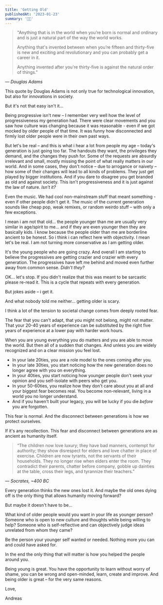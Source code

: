 ```yaml
---
title: 'Getting Old'
publishedAt: '2023-01-23'
summary: '👴🏼'
---
```



> "Anything that is in the world when you’re born is normal and ordinary and is just a natural part of the way the world works.
>
> Anything that's invented between when you’re fifteen and thirty-five is new and exciting and revolutionary and you can probably get a career in it.
>
> Anything invented after you're thirty-five is against the natural order of things." 

*— Douglas Adams*

This quote by Douglas Adams is not only true for technological innovation, but also for innovations in society.

But it's not that easy isn't it…

Being progressive isn't new – I remember very well how the level of progressiveness my generation had. There were clear movements and you saw how culture was changing because it was reasonable - even if we got mocked by older people of that time. It was funny how disconnected and firmly lost older people were in their own past ways.

But let's be real – and this is what i hear a lot from people my age – today's generation is just going too far. The handouts they want, the privileges they demand, and the changes they push for. Some of the requests are absurdly irrelevant and small, mostly missing the point of what really matters in our world. And in some cases, they don't notice – due to arrogance or naivety – how some of their changes will lead to all kinds of problems. They just get played by bigger institutions. And if you dare to disagree you get branded as old and against society. This isn't progressiveness and it is just against the law of nature. _Isn't it?_

Even the music. We had cool non-mainstream stuff that meant something - even if other people didn't get it. The music of the current generation sounds like cheap pop, weak remixes, or random weirdo stuff – with only a few exceptions. 

I mean i am not that old… the people younger than me are usually very similar in age/spirit to me… and if they are even younger then they are basically kids. I know because the people older than me are borderline ancient to be honest. So i think i can reflect here with objectivity. I mean let's be real. I am not turning more conservative as I am getting older. 

It's the young people who are going crazy. And overall I am starting to believe the progressives are getting crazier and crazier with every generation. The progressives have left me behind and moved even further away from common sense. _Didn't they?_

OK… let's stop. If you didn't realize that this was meant to be sarcastic please re-read it. This is a cycle that repeats with every generation.

But jokes aside – i get it.

And what nobody told me neither… getting older is scary. 

I think a lot of the tension to societal change comes from deeply rooted fear.

The fear that you can't adapt, that you might not belong, might not matter. That your 20-40 years of experience can be substituted by the right five years of experience at a lower pay with harder work hours.

When you are young everything you do matters and you are able to move the world. But then all of a sudden that changes. And unless you are widely recognized and on a clear mission you feel lost.


- In your late 20ties, you are a role model to the ones coming after you.
- In your late 30ties, you start noticing how the new generation does no longer agree with you on everything.
- In your 40ties, you start noticing how younger people don't seek your opinion and you self-isolate with peers who get you.
- In your 50-60ties, you realize how they don't care about you at all and your biggest fear becomes real. You become non-relevant, living in a world you no longer understand.
- And if you haven't built your legacy, you will be lucky if you die *before* you are forgotten.

This fear is normal. And the disconnect between generations is how we protect ourselves.

If it's any recollection. This fear and disconnect between generations are as ancient as humanity itself. 

> “The children now love luxury; they have bad manners, contempt for authority; they show disrespect for elders and love chatter in place of exercise. Children are now tyrants, not the servants of their households. They no longer rise when elders enter the room. They contradict their parents, chatter before company, gobble up dainties at the table, cross their legs, and tyrannize their teachers.”

*― Socrates, ~400 BC*

Every generation thinks the new ones lost it. And maybe the old ones dying off is the only thing that allows humanity moving forward?

But maybe it doesn't have to be…

What kind of older people would you want in your life as younger person? 
Someone who is open to new culture and thoughts while being willing to help? Someone who is self-reflective and can objectively judge ideas unrelated from whom they came? 

Be the person your younger self wanted or needed. Nothing more you can and could have asked for.

In the end the only thing that will matter is how you helped the people around you.

Being young is great. You have the opportunity to learn without worry of shame, you can be wrong and open-minded, learn, create and improve. 
And being older is great – for the very same reasons.


Love,

Andreas
